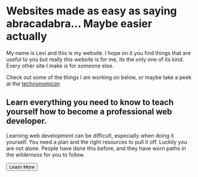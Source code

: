 # Websites made as easy as saying abracadabra... Maybe easier actually

My name is Levi and this is my website. I hope on it you find things that are
useful to you but really _this website_ is for me, its the only one of its kind.
Every other site I make is for someone else.

Check out some of the things I am working on below,
or maybe take a peek at the [technonomicon](https://notes.technomancy.dev/)

<Card>

## Learn everything you need to know to teach yourself how to become a professional web developer.

Learning web development can be difficult, especially when doing it
yourself. You need a plan and the right resources to pull it off.
Luckily you are not alone. People have done this before, and they have
worn paths in the _wilderness_ for you to follow.

<Button href="/teach-yourself">
  Learn More
</Button>
</Card>
